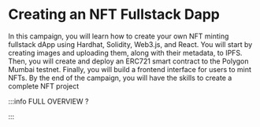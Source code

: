 # Creating an NFT Fullstack Dapp

In this campaign, you will learn how to create your own NFT minting fullstack dApp using Hardhat, Solidity, Web3.js, and React. You will start by creating images and uploading them, along with their metadata, to IPFS. Then, you will create and deploy an ERC721 smart contract to the Polygon Mumbai testnet. Finally, you will build a frontend interface for users to mint NFTs. By the end of the campaign, you will have the skills to create a complete NFT project


<DocCardList />

:::info FULL OVERVIEW ?

<QuestButton
  text="Go To Campaign Page"
  link="https://app.stackup.dev/campaign_page/creating-an-nft-fullstack-dapp"
/>

:::
